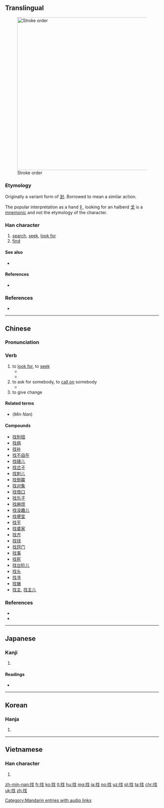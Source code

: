 ==Translingual==
[[Image:找-bw.png|thumb|500px|Stroke order]]

===Etymology===
{{Han compound|扌|戈|c1=s|c2=p|ls=psc}}

Originally a variant form of [[划]].  Borrowed to mean a similar action.

The popular interpretation as a hand [[扌]] looking for an halberd [[戈]] is a [[mnemonic]] and not the etymology of the character.

===Han character===
{{Han char|rn=64|rad=手|as=04|sn=7|four=5305<sub>0</sub>|canj=手戈 (QI)|ids=⿰[[扌]][[戈]]}}

# [[search]], [[seek]], [[look for]]
# [[find]]

====See also====
* {{l|mul|求}}

====References====
* {{Han ref|kx=0419.180|dkj=11851|dj=0766.100|hdz=31835.040|uh=627E|ud=25214|bh=A7E4|bd=42980}}

===References===
* {{cite web
| url = http://www.yellowbridge.com/chinese/character-etymology.php?zi=%E6%89%BE
| title = 找 etymology
| work = YellowBridge
| language = Mandarin/English
| accessdate = 2014-02-18}}

----
==Chinese==
{{zh-forms}}

===Pronunciation===
{{zh-pron
|m=zhǎo
|c=zaau2
|cat=v
}}

===Verb===
{{zh-verb}}

# to [[look for]], to [[seek]]
#* {{zh-usex|他 決定 出去 '''找''' 食物。|He decided to go out to '''search''' for food.}}
#* {{zh-usex|你 '''找''' 沒 '''找''' 沙發 后面？|Have you '''looked''' behind the sofa?}}
# to ask for somebody, to [[call on]] somebody
#* {{zh-usex|有 人 來 '''找''' 我 沒有？|Did anybody '''ask''' for me ?}}
# to give change
#: {{zh-usex|這 是 '''找''' 你 的 錢。|Here is your change.}}
#: {{zh-usex|不 用 '''找''' 了|Keep the change}}

====Related terms====
* (''Min Nan'') {{zh-l|揣|chhē/chhuē}}

====Compounds====
{{der-top}}
* [[找别扭]]
* [[找病]]
* [[找补]]
* [[找不自在]]
* [[找碴儿]]
* [[找岔子]]
* [[找刺儿]]
* [[找倒霉]]
* [[找对象]]
* [[找借口]]
* [[找乐子]]
* [[找麻烦]]
* [[找没趣儿]]
* [[找便宜]]
* [[找平]]
* [[找婆家]]
* [[找齐]]
* [[找钱]]
* [[找窍门]]
* [[找事]]
* [[找死]]
* [[找台阶儿]]
* [[找头]]
* [[找寻]]
* [[找辙]]
* [[找主]], [[找主儿]]
{{der-bottom}}

[[Category:Mandarin entries with audio links]]

===References===
* {{cite web
| url = http://www.mdbg.net/chindict/chindict.php?page=worddict&wdrst=0&wdqb=找
| title = 找
| work = MDBG English to Chinese dictionary ( Based on CC-CEDICT )
| language = Mandarin/English
| accessdate = 2014-02-14}}
* {{cite web
| url = http://www.jukuu.com/index.php
| title = Jukuu
| work = Jukuu
| language = Mandarin/English
| accessdate = 2014-04-06}}

----

==Japanese==

===Kanji===
{{ja-kanji|grade=|rs=手04}}

# {{defn|lang=ja|sort=手04}}

====Readings====
* {{ja-readings|on=[[か]] (ka), [[げ]] (ge), [[そう]] (sō)|kun=[[さおさす]] (saosasu), [[たずねる]] (tazuneru)}}

----

==Korean==

===Hanja===
{{ko-hanja|hangeul=조|eumhun=|rv=jo|mr=cho|y=co}}

# {{defn|lang=ko|sort=手04}}

----

==Vietnamese==

===Han character===
{{vi-hantu|[[quơ]], [[hoa]], [[chết]], [[trảo]]|rs=手04}}

# {{defn|lang=vi|sort=手04}}

[[zh-min-nan:找]]
[[fr:找]]
[[ko:找]]
[[lt:找]]
[[hu:找]]
[[mg:找]]
[[ja:找]]
[[no:找]]
[[uz:找]]
[[pl:找]]
[[ta:找]]
[[chr:找]]
[[uk:找]]
[[zh:找]]